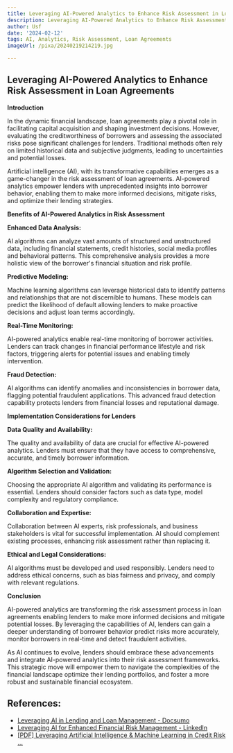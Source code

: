 ```yaml
---
title: Leveraging AI-Powered Analytics to Enhance Risk Assessment in Loan Agreements
description: Leveraging AI-Powered Analytics to Enhance Risk Assessment in Loan Agreements
author: Usf
date: '2024-02-12'
tags: AI, Analytics, Risk Assessment, Loan Agreements
imageUrl: /pixa/20240219214219.jpg

---
```

## Leveraging AI-Powered Analytics to Enhance Risk Assessment  in Loan  Agreements

**Introduction**

In the dynamic financial landscape, loan agreements play a  pivotal  role in facilitating capital acquisition  and shaping investment decisions. However, evaluating the creditworthiness of borrowers and assessing the associated risks pose  significant challenges for lenders. Traditional methods  often rely on limited historical data and subjective judgments, leading to uncertainties and potential losses.

Artificial intelligence (AI), with its transformative capabilities emerges as a game-changer in the  risk assessment of loan agreements. AI-powered analytics empower  lenders with unprecedented insights into borrower behavior, enabling them to make more informed decisions, mitigate risks, and  optimize their lending strategies.

**Benefits of AI-Powered Analytics in Risk Assessment**

**Enhanced Data Analysis:**

AI algorithms can analyze vast amounts of structured and unstructured  data, including financial statements, credit  histories, social media profiles and behavioral  patterns. This comprehensive analysis provides a more holistic view of the borrower's financial  situation and risk profile.

**Predictive Modeling:**

Machine learning algorithms  can  leverage historical data to identify patterns and relationships that are not discernible  to humans. These models can predict the  likelihood  of default allowing lenders to make proactive decisions and adjust loan terms accordingly.

**Real-Time Monitoring:**

AI-powered analytics enable real-time monitoring of borrower activities. Lenders can track changes in financial performance lifestyle and risk factors, triggering  alerts for potential issues and enabling timely intervention.

**Fraud Detection:**

AI algorithms can identify  anomalies and inconsistencies in borrower data, flagging potential  fraudulent applications. This advanced  fraud detection capability protects lenders from financial  losses and reputational damage.

**Implementation Considerations for Lenders**

**Data Quality and Availability:**

The quality and  availability of data are crucial for effective AI-powered analytics. Lenders  must ensure that they have access to comprehensive,  accurate, and timely borrower information.

**Algorithm  Selection and  Validation:**

Choosing the appropriate AI algorithm and validating its performance  is essential. Lenders should consider factors such as data type, model complexity and regulatory compliance.

**Collaboration and Expertise:**

Collaboration between AI experts, risk professionals, and business stakeholders is vital  for successful implementation. AI should complement existing processes, enhancing risk assessment rather than  replacing it.

**Ethical and Legal Considerations:**

AI algorithms must be developed and used responsibly. Lenders  need to address ethical concerns, such as bias fairness and privacy, and comply with relevant regulations.

**Conclusion**

AI-powered analytics are transforming the risk assessment process in  loan agreements  enabling lenders  to make more informed decisions and mitigate  potential losses. By leveraging  the capabilities of AI, lenders  can  gain a deeper understanding  of borrower behavior predict risks more accurately, monitor borrowers in real-time and detect fraudulent activities.

As AI continues to evolve, lenders should embrace these advancements and integrate AI-powered analytics into their risk assessment frameworks. This strategic move  will empower them to navigate the complexities of the financial  landscape  optimize their lending portfolios, and foster a more robust and sustainable financial ecosystem.

## References:
- [Leveraging AI in Lending and Loan Management - Docsumo](https://www.docsumo.com/blog/artificial-intelligence-based-loan-management)
- [Leveraging AI for Enhanced Financial Risk Management - LinkedIn](https://www.linkedin.com/pulse/leveraging-ai-enhanced-financial-risk-management-reem-khattab)
- [[PDF] Leveraging Artificial Intelligence & Machine Learning in Credit Risk ...](https://www.infosys.com/industries/financial-services/insights/documents/leveraging-artificial-intelligence.pdf)
